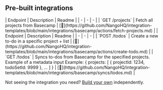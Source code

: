 
## Pre-built integrations

<AccordionGroup>


<Accordion title="Projects">
| Endpoint | Description | Readme |
| - | - | - |
| `GET /projects` | Fetch all projects from Basecamp | [🔗](https://github.com/NangoHQ/integration-templates/blob/main/integrations/basecamp/actions/fetch-projects.md) |
</Accordion>


<Accordion title="Todos">
| Endpoint | Description | Readme |
| - | - | - |
| `POST /todos` | Create a new to-do in a specific project + list | [🔗](https://github.com/NangoHQ/integration-templates/blob/main/integrations/basecamp/actions/create-todo.md) |
| `GET /todos` | Syncs to-dos from Basecamp for the specified projects. Example of a metadata input Example: { projects: [ { projectId: 1234, todoSetId: 9999 }, ... ] } | [🔗](https://github.com/NangoHQ/integration-templates/blob/main/integrations/basecamp/syncs/todos.md) |
</Accordion>

</AccordionGroup>

<Tip>Not seeing the integration you need? [Build your own](https://docs.nango.dev/guides/custom-integrations/overview) independently.</Tip>

